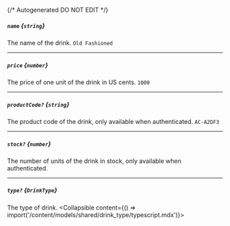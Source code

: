 {/* Autogenerated DO NOT EDIT  */}

##### `name` *{`string`}*
The name of the drink.
`Old Fashioned`

---
##### `price` *{`number`}*
The price of one unit of the drink in US cents.
`1000`

---
##### `productCode?` *{`string`}*
The product code of the drink, only available when authenticated.
`AC-A2DF3`

---
##### `stock?` *{`number`}*
The number of units of the drink in stock, only available when authenticated.

---
##### `type?` *{`DrinkType`}*
The type of drink.
<Collapsible content={() => import('/content/models/shared/drink_type/typescript.mdx')}>
</Collapsible>

